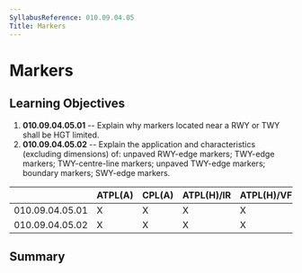 ```yaml
---
SyllabusReference: 010.09.04.05
Title: Markers
---
```


# Markers

## Learning Objectives

1.  **010.09.04.05.01** -- Explain why markers located near a RWY or TWY shall
    be HGT limited.
2.  **010.09.04.05.02** -- Explain the application and characteristics
    (excluding dimensions) of: unpaved RWY-edge markers; TWY-edge markers;
    TWY-centre-line markers; unpaved TWY-edge markers; boundary markers;
    SWY-edge markers.

|                 | ATPL(A) | CPL(A) | ATPL(H)/IR | ATPL(H)/VFR | CPL(H) | IR  | CBIR(A) |
| --------------- | ------- | ------ | ---------- | ----------- | ------ | --- | ------- |
| 010.09.04.05.01 | X       | X      | X          | X           | X      | X   | X       |
| 010.09.04.05.02 | X       | X      | X          | X           | X      | X   | X       |

## Summary
